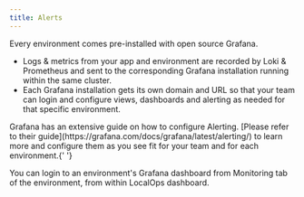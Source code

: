 ```yaml
---
title: Alerts
---
```


Every environment comes pre-installed with open source Grafana.

- Logs & metrics from your app and environment are recorded by Loki & Prometheus and sent to the corresponding Grafana
  installation running within the same cluster.
- Each Grafana installation gets its own domain and URL so that your team can login and configure views, dashboards and
  alerting as needed for that specific environment.

<Info>
  Grafana has an extensive guide on how to configure Alerting. [Please refer to their
  guide](https://grafana.com/docs/grafana/latest/alerting/) to learn more and configure them as you see fit for your
  team and for each environment.{' '}
</Info>

You can login to an environment's Grafana dashboard from Monitoring tab of the environment, from within LocalOps
dashboard.
